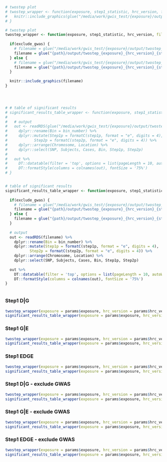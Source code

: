 
```r

# twostep plot
# twostep_wrapper <- function(exposure, step1_statistic, hrc_version, filename_suffix = "") {
#   knitr::include_graphics(glue("/media/work/gwis_test/{exposure}/output/twostep_{exposure}_{hrc_version}_{step1_statistic}.png"))
# }

# twostep plot
twostep_wrapper <- function(exposure, step1_statistic, hrc_version, filename_suffix = "", exclude_gwas = F) {
  
  if(exclude_gwas) {
    # filename = glue("/media/work/gwis_test/{exposure}/output/twostep_{exposure}_{hrc_version}_{step1_statistic}_nogwas.png")
    filename = glue("{path}/output/twostep_{exposure}_{hrc_version}_{step1_statistic}_nogwas.png")
  } else {
    # filename = glue("/media/work/gwis_test/{exposure}/output/twostep_{exposure}_{hrc_version}_{step1_statistic}.png")
    filename = glue("{path}/output/twostep_{exposure}_{hrc_version}_{step1_statistic}.png")
  }
  
  knitr::include_graphics(filename)
}




# # table of significant results
# significant_results_table_wrapper <- function(exposure, step1_statistic, hrc_version, filename_suffix = "") {
#   
#   # output
#   out <- readRDS(glue("/media/work/gwis_test/{exposure}/output/twostep_{exposure}_{hrc_version}_{step1_statistic}_df.rds")) %>% 
#     dplyr::rename(Bin = bin_number) %>% 
#     dplyr::mutate(Step1p = formatC(step1p, format = "e", digits = 4),
#            Step2p = formatC(step2p, format = "e", digits = 4)) %>% 
#     dplyr::arrange(Chromosome, Location) %>%
#     dplyr::select(SNP, Subjects, Cases, Bin, Step1p, Step2p)
#   
#   out %>% 
#     DT::datatable(filter = 'top', options = list(pageLength = 10, autoWidth = T)) %>% 
#     DT::formatStyle(columns = colnames(out), fontSize = '75%')
# }


# table of significant results
significant_results_table_wrapper <- function(exposure, step1_statistic, hrc_version, filename_suffix = "", exclude_gwas = F) {
  
  if(exclude_gwas) {
    # filename = glue("/media/work/gwis_test/{exposure}/output/twostep_{exposure}_{hrc_version}_{step1_statistic}_nogwas_df.rds")
    filename = glue("{path}/output/twostep_{exposure}_{hrc_version}_{step1_statistic}_nogwas_df.rds")
  } else {
    filename = glue("{path}/output/twostep_{exposure}_{hrc_version}_{step1_statistic}_df.rds")
  }
  
  # output
  out <- readRDS(filename) %>% 
    dplyr::rename(Bin = bin_number) %>% 
    dplyr::mutate(Step1p = formatC(step1p, format = "e", digits = 4),
           Step2p = formatC(step2p, format = "e", digits = 4)) %>% 
    dplyr::arrange(Chromosome, Location) %>%
    dplyr::select(SNP, Subjects, Cases, Bin, Step1p, Step2p)
  
  out %>% 
    DT::datatable(filter = 'top', options = list(pageLength = 10, autoWidth = T)) %>% 
    DT::formatStyle(columns = colnames(out), fontSize = '75%')
}



```

### Step1 D|G
```r
twostep_wrapper(exposure = params$exposure, hrc_version = params$hrc_version, step1_statistic = 'chiSqG')
significant_results_table_wrapper(exposure = params$exposure, hrc_version = params$hrc_version, step1_statistic = 'chiSqG')
```

### Step1 G|E
```r
twostep_wrapper(exposure = params$exposure, hrc_version = params$hrc_version, step1_statistic = 'chiSqGE')
significant_results_table_wrapper(exposure = params$exposure, hrc_version = params$hrc_version, step1_statistic = 'chiSqGE')
```

### Step1 EDGE
```r
twostep_wrapper(exposure = params$exposure, hrc_version = params$hrc_version, step1_statistic = 'chiSqEDGE')
significant_results_table_wrapper(exposure = params$exposure, hrc_version = params$hrc_version, step1_statistic = 'chiSqEDGE')
```

### Step1 D|G - exclude GWAS
```r
twostep_wrapper(exposure = params$exposure, hrc_version = params$hrc_version, step1_statistic = 'chiSqG', exclude_gwas = T)
significant_results_table_wrapper(exposure = params$exposure, hrc_version = params$hrc_version, step1_statistic = 'chiSqG', exclude_gwas = T)
```

### Step1 G|E - exclude GWAS
```r
twostep_wrapper(exposure = params$exposure, hrc_version = params$hrc_version, step1_statistic = 'chiSqGE', exclude_gwas = T)
significant_results_table_wrapper(exposure = params$exposure, hrc_version = params$hrc_version, step1_statistic = 'chiSqGE', exclude_gwas = T)
```

### Step1 EDGE - exclude GWAS
```r
twostep_wrapper(exposure = params$exposure, hrc_version = params$hrc_version, step1_statistic = 'chiSqEDGE', exclude_gwas = T)
significant_results_table_wrapper(exposure = params$exposure, hrc_version = params$hrc_version, step1_statistic = 'chiSqEDGE', exclude_gwas = T)
```

